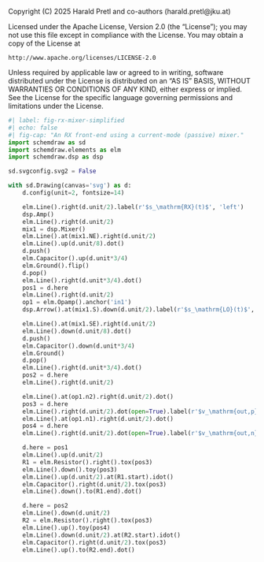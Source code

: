 ::: {.content-hidden}
Copyright (C) 2025 Harald Pretl and co-authors (harald.pretl@jku.at)

Licensed under the Apache License, Version 2.0 (the "License");
you may not use this file except in compliance with the License.
You may obtain a copy of the License at

    http://www.apache.org/licenses/LICENSE-2.0

Unless required by applicable law or agreed to in writing, software
distributed under the License is distributed on an "AS IS" BASIS,
WITHOUT WARRANTIES OR CONDITIONS OF ANY KIND, either express or implied.
See the License for the specific language governing permissions and
limitations under the License.
:::

```python
#| label: fig-rx-mixer-simplified
#| echo: false
#| fig-cap: "An RX front-end using a current-mode (passive) mixer."
import schemdraw as sd
import schemdraw.elements as elm
import schemdraw.dsp as dsp

sd.svgconfig.svg2 = False

with sd.Drawing(canvas='svg') as d:
    d.config(unit=2, fontsize=14)

    elm.Line().right(d.unit/2).label(r'$s_\mathrm{RX}(t)$', 'left')
    dsp.Amp()
    elm.Line().right(d.unit/2)
    mix1 = dsp.Mixer()
    elm.Line().at(mix1.NE).right(d.unit/2)
    elm.Line().up(d.unit/8).dot()
    d.push()
    elm.Capacitor().up(d.unit*3/4)
    elm.Ground().flip()
    d.pop()
    elm.Line().right(d.unit*3/4).dot()
    pos1 = d.here
    elm.Line().right(d.unit/2)
    op1 = elm.Opamp().anchor('in1')
    dsp.Arrow().at(mix1.S).down(d.unit/2).label(r'$s_\mathrm{LO}(t)$', 'left').reverse()

    elm.Line().at(mix1.SE).right(d.unit/2)
    elm.Line().down(d.unit/8).dot()
    d.push()
    elm.Capacitor().down(d.unit*3/4)
    elm.Ground()
    d.pop()
    elm.Line().right(d.unit*3/4).dot()
    pos2 = d.here
    elm.Line().right(d.unit/2)

    elm.Line().at(op1.n2).right(d.unit/2).dot()
    pos3 = d.here
    elm.Line().right(d.unit/2).dot(open=True).label(r'$v_\mathrm{out,p}(t)$', 'right')
    elm.Line().at(op1.n1).right(d.unit/2).dot()
    pos4 = d.here
    elm.Line().right(d.unit/2).dot(open=True).label(r'$v_\mathrm{out,n}(t)$', 'right')

    d.here = pos1
    elm.Line().up(d.unit/2)
    R1 = elm.Resistor().right().tox(pos3)
    elm.Line().down().toy(pos3)
    elm.Line().up(d.unit/2).at(R1.start).idot()
    elm.Capacitor().right(d.unit/2).tox(pos3)
    elm.Line().down().to(R1.end).dot()

    d.here = pos2
    elm.Line().down(d.unit/2)
    R2 = elm.Resistor().right().tox(pos3)
    elm.Line().up().toy(pos4)
    elm.Line().down(d.unit/2).at(R2.start).idot()
    elm.Capacitor().right(d.unit/2).tox(pos3)
    elm.Line().up().to(R2.end).dot()
```
